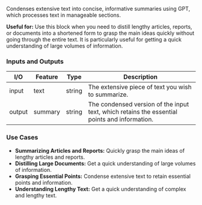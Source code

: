 Condenses extensive text into concise, informative summaries using GPT, which processes text in manageable sections.

**Useful for:** Use this block when you need to distill lengthy articles, reports, or documents into a shortened form to grasp the main ideas quickly without going through the entire text. It is particularly useful for getting a quick understanding of large volumes of information.

### Inputs and Outputs

| I/O    | Feature | Type   | Description                                                                                  |
| ------ | ------- | ------ | -------------------------------------------------------------------------------------------- |
| input  | text    | string | The extensive piece of text you wish to summarize.                                           |
| output | summary | string | The condensed version of the input text, which retains the essential points and information. |

### Use Cases

- **Summarizing Articles and Reports:** Quickly grasp the main ideas of lengthy articles and reports.
- **Distilling Large Documents:** Get a quick understanding of large volumes of information.
- **Grasping Essential Points:** Condense extensive text to retain essential points and information.
- **Understanding Lengthy Text:** Get a quick understanding of complex and lengthy text.
